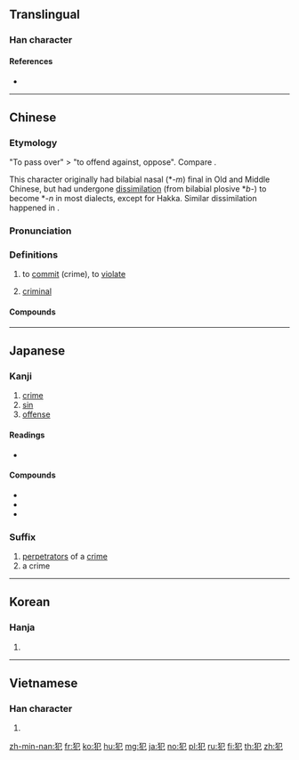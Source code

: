 {{character info/new}}
==Translingual==

===Han character===
{{Han char|rn=94|rad=犬|as=02|sn=5|four=47212|canj=KHSU|ids=⿰犭㔾}}

====References====
* {{Han ref|kx=0706.020|dkj=20238|dj=1118.170|hdz=21331.080|uh=72AF|ud=29359|bh=A5C7|bd=42439}}

----

==Chinese==
{{zh-forms}}

===Etymology===
{{Han etym}}
"To pass over" > "to offend against, oppose". Compare {{zh-l|*氾}}.

This character originally had bilabial nasal (*-''m'') final in Old and Middle Chinese, but had undergone [[dissimilation]] (from bilabial plosive *''b''-) to become *-''n'' in most dialects, except for Hakka. Similar dissimilation happened in {{zh-l|*帆}}.

===Pronunciation===
{{zh-pron
|m=fàn
|c=faan6,faan6-2
|c_note=faan6-2 - noun only
|h=pfs=fam
|md=huâng
|mn=qz:hoǎn/tw,xm,zz:hoān
|w=3ve
|mc=y
|oc=y
|cat=v,n
}}

===Definitions===
{{zh-hanzi}}

# to [[commit]] (crime), to [[violate]]
#: {{zh-x|犯罪|to '''commit''' crime}}
# [[criminal]]
#: {{zh-x|罪犯|'''criminal'''}}
#: {{zh-x|俾 個 犯{faan6-2} 走甩 咗 呀！|The '''criminal''' ran loose!|C}}

====Compounds====
{{zh-der|犯上|犯上作亂|犯不著|犯人|犯傻|犯勁|犯得上|犯得著|犯愁|犯意|犯戒|犯案|犯毒|犯法|犯渾|犯病|犯罪|犯罪團伙|犯罪學|犯罪現場|犯罪者|犯罪行為|犯罪集團|犯規|犯錯|犯難|主犯|互不侵犯|侵犯|偶犯|傾巢來犯|兇犯|共犯|再犯|冒犯|刑事犯|初犯|同案犯|囚犯|女犯|嫌犯|嫌疑犯|少年犯|從犯|性侵犯|戰犯|政治犯|明知故犯|殺人犯|流竄犯|現行犯|甲級戰犯|疑犯|秋毫無犯|竄犯|累犯|縱火犯|罪犯|脅從犯|良心犯|要犯|觸犯|越獄犯|逃犯|連續犯|進犯|過犯|違犯|重犯}}

----

==Japanese==

===Kanji===
{{ja-kanji|grade=5|rs=犬02}}

# [[crime]]
# [[sin]]
# [[offense]]

====Readings====
* {{ja-readings|goon=[[ぼん]] (bon) {{non-joyo-reading}}|kanon=[[はん]] (han)|kun=[[おかす]] ([[犯す]], okasu)}}

====Compounds====
* {{ja-r|犯行|はんこう}}
* {{ja-r|犯罪|はんざい}}
* {{ja-r|犯人|はんにん}}

===Suffix===
{{ja-pos|suffix|はん}}

# [[perpetrator]]s of a [[crime]]
# a crime

----

==Korean==

===Hanja===
{{ko-hanja|hangeul=범|eumhun=|rv=beom|mr=pŏm|y=pem}}

# {{defn|lang=ko|sort=犬02}}

----

==Vietnamese==

===Han character===
{{vi-hantu|[[phạm]]|rs=犬02}}

# {{defn|lang=vi|sort=犬02}}

[[zh-min-nan:犯]]
[[fr:犯]]
[[ko:犯]]
[[hu:犯]]
[[mg:犯]]
[[ja:犯]]
[[no:犯]]
[[pl:犯]]
[[ru:犯]]
[[fi:犯]]
[[th:犯]]
[[zh:犯]]